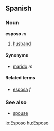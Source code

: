 ==Spanish==
===Noun===
'''esposo''' ''m''

# [[husband]]

====Synonyms====
*[[marido]] ''m''

====Related terms====
*[[esposa]] ''f''

===See also===
*[[spouse]]<!-- english cognate -->

[[io:Esposo]]
[[hu:Esposo]]